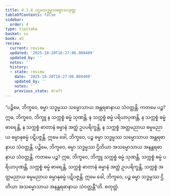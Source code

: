 ```yaml
---
title: 4.1.4 ပဌမသဒ္ဓမ္မသမ္မောသသုတ္တ
tableOfContents: false
sidebar:
  order: 4
type: tipitaka
basket: su
book: a5
review:
  current: review
  updated: '2025-10-20T16:27:06.009409'
  updated_by: ''
  notes: ''
  history:
  - state: review
    date: '2025-10-20T16:27:06.009409'
    updated_by: ''
    notes: ''
    previous_state: draft
---
```



<DynamicBreadcrumb />


<ReviewStatus review={frontmatter.review} showDetails={true} />

<HypothesisAnnotation frontmatter={frontmatter} />

<Division number="154" book="a5" e="ch" v="16" p="155">

<Paragraph number="883" book="a5">
“ပဉ္စိမေ, ဘိက္ခဝေ, ဓမ္မာ သဒ္ဓမ္မဿ သမ္မောသာယ အန္တရဓာနာယ သံဝတ္တန္တိ. ကတမေ ပဉ္စ? ဣဓ, ဘိက္ခဝေ, ဘိက္ခူ န သက္ကစ္စံ ဓမ္မံ သုဏန္တိ, န သက္ကစ္စံ ဓမ္မံ ပရိယာပုဏန္တိ, န သက္ကစ္စံ ဓမ္မံ ဓာရေန္တိ, န သက္ကစ္စံ ဓာတာနံ ဓမ္မာနံ အတ္ထံ ဥပပရိက္ခန္တိ, န သက္ကစ္စံ အတ္ထမညာယ ဓမ္မမညာယ ဓမ္မာနုဓမ္မံ ပဋိပဇ္ဇန္တိ. ဣမေ ခေါ, ဘိက္ခဝေ, ပဉ္စ ဓမ္မာ သဒ္ဓမ္မဿ သမ္မောသာယ အန္တရဓာနာယ သံဝတ္တန္တိ.
</Paragraph>

<Paragraph number="884" book="a5">
ပဉ္စိမေ, ဘိက္ခဝေ, ဓမ္မာ သဒ္ဓမ္မဿ ဌိတိယာ အသမ္မောသာယ အနန္တရဓာနာယ သံဝတ္တန္တိ. ကတမေ ပဉ္စ? ဣဓ, ဘိက္ခဝေ, ဘိက္ခူ သက္ကစ္စံ ဓမ္မံ သုဏန္တိ, သက္ကစ္စံ ဓမ္မံ ပရိယာပုဏန္တိ, သက္ကစ္စံ ဓမ္မံ ဓာရေန္တိ, သက္ကစ္စံ ဓာတာနံ ဓမ္မာနံ အတ္ထံ ဥပပရိက္ခန္တိ, သက္ကစ္စံ အတ္ထမညာယ ဓမ္မမညာယ ဓမ္မာနုဓမ္မံ ပဋိပဇ္ဇန္တိ. ဣမေ ခေါ, ဘိက္ခဝေ, ပဉ္စ ဓမ္မာ သဒ္ဓမ္မဿ ဌိတိယာ အသမ္မောသာယ အနန္တရဓာနာယ သံဝတ္တန္တီ”တိ.

</Paragraph>
</Division>

<Paragraph number="885" type="center" book="a5">
စတုတ္ထံ.
</Paragraph>